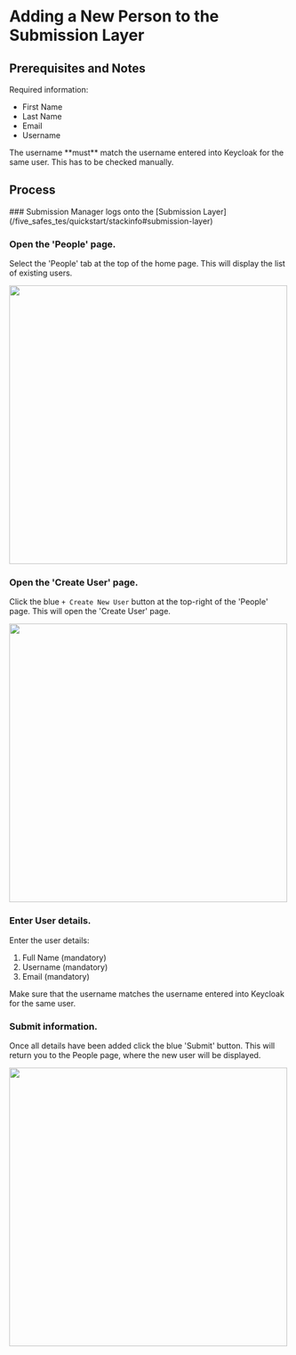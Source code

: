 
# Adding a New Person to the Submission Layer

## Prerequisites and Notes

Required information:
- First Name
- Last Name
- Email
- Username

<Callout>
The username **must** match the username entered into Keycloak for the same user.
This has to be checked manually.
</Callout>


## Process

<Steps>
### Submission Manager logs onto the [Submission Layer](/five_safes_tes/quickstart/stackinfo#submission-layer)

### Open the 'People' page.
Select the 'People' tab at the top of the home page.
This will display the list of existing users.

<img src="/images/TREFX_PeoplePage.png" width="500"></img>

### Open the 'Create User' page.
Click the blue `+ Create New User` button at the top-right of the 'People' page.
This will open the 'Create User' page.

<img src="/images/TREFX_CreateUserPage.png" width="500"></img>

### Enter User details.
Enter the user details:
1. Full Name (mandatory)
2. Username (mandatory)
3. Email (mandatory)

<Callout>
Make sure that the username matches the username entered into Keycloak for the same user.
</Callout>

### Submit information.
Once all details have been added click the blue 'Submit' button.
This will return you to the People page, where the new user will be displayed.

<img src="/images/TREFX_PersonPage_WithNewPerson.png" width="500"></img>


</Steps>